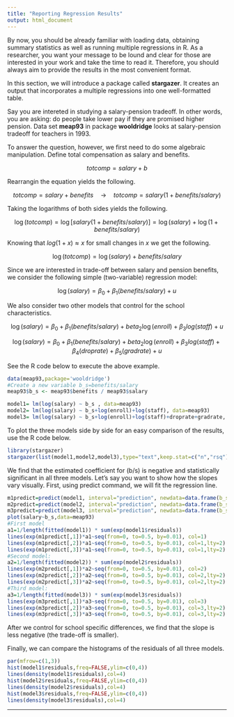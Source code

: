 ```yaml
---
title: "Reporting Regression Results"
output: html_document
---
```



By now, you should be already familiar with loading data, obtaining summary statistics as well as running multiple regressions in R. As a researcher, you want your message to be lound and clear for those are interested in your work and take the time to read it. Therefore, you should always aim to provide the results in the most convenient format.


In this section, we will introduce a package called **stargazer**. It creates an output that incorporates a multiple regressions into one well-formatted table. 


Say you are intereted in studying a salary-pension tradeoff. In other words, you are asking: do people take lower pay if they are promised higher pension. Data set **meap93** in package **wooldridge** looks at salary-pension tradeoff for teachers in 1993.


To answer the question, however, we first need to do some algebraic manipulation. Define total compensation as salary and benefits.

$$
totcomp = salary + b
$$

Rearrangin the equation yields the following.

$$
totcomp = salary + benefits \quad \rightarrow \quad totcomp = salary  (1 + benefits/salary)
$$

Taking the logarithms of both sides yields the following.

$$
\log(totcomp) = \log[salary(1 + benefits/salary)] = \log(salary) + \log(1 + benefits/salary)
$$

Knowing that $log(1+x)\approx x$ for small changes in $x$ we get the following.

$$
\log(totcomp) = \log(salary) + benefits/salary
$$

Since we are interested in trade-off between salary and pension benefits, we consider the following simple (two-variable) regression model:

$$
\log(salary) = \beta_0 + \beta_1 (benefits/salary) + u
$$

We also consider two other models that control for the school characteristics.

$$
\log(salary) = \beta_0 + \beta_1 (benefits/salary) + beta_2 \log(enroll) +\beta_3 log(staff) + u
$$

$$
\log(salary) = \beta_0 + \beta_1 (benefits/salary) + beta_2 \log(enroll) +\beta_3 log(staff) +\beta_4 (droprate) +\beta_5 (gradrate)+ u
$$

See the R code below to execute the above example.

```r
data(meap93,package='wooldridge')
#Create a new variable b_s=benefits/salary
meap93$b_s <- meap93$benefits / meap93$salary

model1= lm(log(salary) ~ b_s , data=meap93)
model2= lm(log(salary) ~ b_s+log(enroll)+log(staff), data=meap93)
model3= lm(log(salary) ~ b_s+log(enroll)+log(staff)+droprate+gradrate, data=meap93)
```

To plot the three models side by side for an easy comparison of the results, use the R code below.

```r
library(stargazer)
stargazer(list(model1,model2,model3),type="text",keep.stat=c("n","rsq"))
```

We find that the estimated coefficient for (b/s) is negative and statistically significant in all three models. Let's say you want to show how the slopes vary visually. First, using predict command, we will fit the regression line.

```r
m1predict=predict(model1, interval="prediction", newdata=data.frame(b_s=seq(from=0, to=0.5, by=0.01)))
m2predict=predict(model2, interval="prediction", newdata=data.frame(b_s=seq(from=0, to=0.5, by=0.01),enroll=mean(meap93$enroll),staff=mean(meap93$staff)))
m3predict=predict(model3, interval="prediction", newdata=data.frame(b_s=seq(from=0, to=0.5, by=0.01),enroll=mean(meap93$enroll),staff=mean(meap93$staff),droprate=mean(meap93$droprate),gradrate=mean(meap93$gradrate)))
plot(salary~b_s,data=meap93)
#First model
a1=1/length(fitted(model1)) * sum(exp(model1$residuals))
lines(exp(m1predict[,1])*a1~seq(from=0, to=0.5, by=0.01), col=1)
lines(exp(m1predict[,2])*a1~seq(from=0, to=0.5, by=0.01), col=1,lty=2)
lines(exp(m1predict[,3])*a1~seq(from=0, to=0.5, by=0.01), col=1,lty=2)
#Second model:
a2=1/length(fitted(model2)) * sum(exp(model2$residuals))
lines(exp(m2predict[,1])*a2~seq(from=0, to=0.5, by=0.01), col=2)
lines(exp(m2predict[,2])*a2~seq(from=0, to=0.5, by=0.01), col=2,lty=2)
lines(exp(m2predict[,3])*a2~seq(from=0, to=0.5, by=0.01), col=2,lty=2)
#Third model:
a3=1/length(fitted(model3)) * sum(exp(model3$residuals))
lines(exp(m3predict[,1])*a3~seq(from=0, to=0.5, by=0.01), col=3)
lines(exp(m3predict[,2])*a3~seq(from=0, to=0.5, by=0.01), col=3,lty=2)
lines(exp(m3predict[,3])*a3~seq(from=0, to=0.5, by=0.01), col=3,lty=2)
```

After we control for school specific differences, we find that the slope is less negative (the trade-off is smaller).

Finally, we can compare the histograms of the residuals of all three models.

```r
par(mfrow=c(1,3))
hist(model1$residuals,freq=FALSE,ylim=c(0,4))
lines(density(model1$residuals),col=4)
hist(model2$residuals,freq=FALSE,ylim=c(0,4))
lines(density(model2$residuals),col=4)
hist(model3$residuals,freq=FALSE,ylim=c(0,4))
lines(density(model3$residuals),col=4)
```


---
